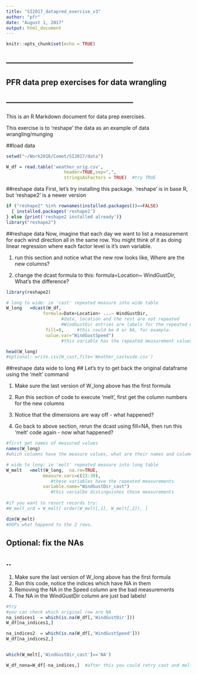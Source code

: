 ---
title: "SI2017_datapred_exercise_v3"
author: "pfr"
date: "August 1, 2017"
output: html_document
---

```{r setup, include=FALSE}
knitr::opts_chunk$set(echo = TRUE)
```

## --------------------------------------------------
##    PFR data prep exercises for data wrangling
## --------------------------------------------------

This is an R Markdown document for data prep exercises.

This exercise is to 'reshape' the data as an example of data wrangling/munging


##load data
```{r load data}
setwd("~/Work2016/Comet/SI2017/data")

W_df = read.table('weather_orig.csv',
                      header=TRUE,sep=",",
                      stringsAsFactors = TRUE)  #try TRUE

```

##reshape data 
First, let's try installing this package.
'reshape' is in base R, but 'reshape2' is a newer version


```{r install (if necessary) and load reshape2}
if ("reshape2" %in% rownames(installed.packages())==FALSE)
  { installed.packages('reshape2')
} else {print('reshape2 installed already')}
library("reshape2")

```


##reshape data 
Now, imagine that each day we want to list a measurement for each wind direction all in the same row.   You might think of it as doing linear regression where each factor level is it's own variable.

1. run this section and notice what the new row looks like,
Where are the new columns?

2. change the dcast formula to this:
               formula=Location~ WindGustDir,   
What's the difference?


```{r reshape long to wide, echo=TRUE}
library(reshape2)

# long to wide: ie 'cast' repeated measure into wide table
W_long   =dcast(W_df,  
              formula=Date+Location+ ...~ WindGustDir,   
                     #date, location and the rest are not repeated
                     #WindGustDir entries are labels for the repeated measures
               fill=0,     #this could be 0 or NA, for example.
               value.var="WindGustSpeed")   
                     #this variable has the repeated measurement values

head(W_long)
#optional: write.csv(W_cast,file='Weather_castwide.csv')


```



##reshape data wide to long
## Let's try to get back the original dataframe using the 'melt' command

1. Make sure the last version of W_long above has the first formula

2. Run this section of code to execute 'melt', first get the column numbers for the new columns

3. Notice that the dimensions are way off - what happened?

4. Go back to above section, rerun the dcast using fill=NA, then run this 'melt' code again - now what happened?


```{r get names, echo=TRUE}
#first get names of measured values
names(W_long)
#which columns have the measure values, what are their names and column number


```



```{r reshape wide to long, echo=TRUE}

# wide to long: ie 'melt' repeated measure into long table
W_melt   =melt(W_long,  na.rm=TRUE,
              measure.vars=c(23:39), 
                 #these variables have the repeated measurements 
              variable.name="WindGustDir_cast")    
                 #this varialbe distinguishes those measurements
                     
#if you want to resort records try:
#W_melt_ord = W_melt[ order(W_melt[,1], W_melt[,2]), ]

dim(W_melt)   
#OOPs what happend to the 2 rows, 

```



## Optional: fix the NAs
## ..

1. Make sure the last version of W_long above has the first formula
2. Run this code, notice the indices which have NA in them
3. Removing the NA in the Speed column are the bad measurements
4. The NA in the WindGustDir column are just bad labels!


```{r fixing NAs, echo=TRUE}

#try
#you can check which original row are NA
na_indices1  = which(is.na(W_df[,'WindGustDir']))
W_df[na_indices1,]

na_indices2  = which(is.na(W_df[,'WindGustSpeed']))
W_df[na_indices2,]


which(W_melt[,'WindGustDir_cast']=='NA')

W_df_nona=W_df[-na_indices,]  #after this you could retry cast and melt


```


